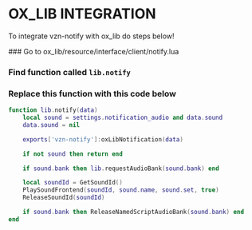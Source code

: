 
# OX_LIB INTEGRATION

To integrate vzn-notify with ox_lib do steps below!

<Steps>
### Go to ox_lib/resource/interface/client/notify.lua

### Find function called `lib.notify`

### Replace this function with this code below

```lua copy filename="ox_lib/resource/interface/client/notify.lua"
function lib.notify(data)
    local sound = settings.notification_audio and data.sound
    data.sound = nil

    exports['vzn-notify']:oxLibNotification(data)

    if not sound then return end

    if sound.bank then lib.requestAudioBank(sound.bank) end

    local soundId = GetSoundId()
    PlaySoundFrontend(soundId, sound.name, sound.set, true)
    ReleaseSoundId(soundId)

    if sound.bank then ReleaseNamedScriptAudioBank(sound.bank) end
end
```

</Steps>
